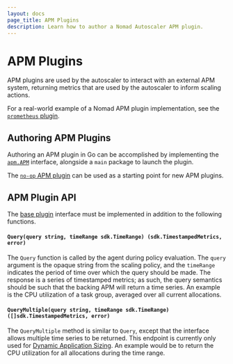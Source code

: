 ```yaml
---
layout: docs
page_title: APM Plugins
description: Learn how to author a Nomad Autoscaler APM plugin.
---
```


# APM Plugins

APM plugins are used by the autoscaler to interact with an external APM system,
returning metrics that are used by the autoscaler to inform scaling actions.

For a real-world example of a Nomad APM plugin implementation, see the
[`prometheus` plugin](https://github.com/hashicorp/nomad-autoscaler/tree/main/plugins/builtin/apm/prometheus).

## Authoring APM Plugins

Authoring an APM plugin in Go can be accomplished by implementing the
[`apm.APM`][apm_plugin] interface, alongside a `main` package to launch the plugin.

The [`no-op` APM plugin][noop_plugin] can be used as a starting point for new APM
plugins.

## APM Plugin API

The [base plugin][base_plugin] interface must be implemented in addition to the
following functions.

#### `Query(query string, timeRange sdk.TimeRange) (sdk.TimestampedMetrics, error)`

The `Query` function is called by the agent during policy
evaluation. The `query` argument is the opaque string from the scaling policy,
and the `timeRange` indicates the period of time over which the query should be
made. The response is a series of timestamped metrics; as such, the query semantics
should be such that the backing APM will return a time series. An example is the
CPU utilization of a task group, averaged over all current allocations.

#### `QueryMultiple(query string, timeRange sdk.TimeRange) ([]sdk.TimestampedMetrics, error)`

The `QueryMultiple` method is similar to `Query`, except that the interface allows
multiple time series to be returned. This endpoint is currently only used for
[Dynamic Application Sizing][das].
An example would be to return the CPU utilization for all allocations during
the time range.

[apm_plugin]: https://github.com/hashicorp/nomad-autoscaler/blob/v0.3.0/plugins/apm/apm.go#L11

[base_plugin]: /docs/autoscaling/internals/plugins/base

[noop_plugin]: https://github.com/hashicorp/nomad-autoscaler/tree/v0.3.0/plugins/test/noop-apm

[das]: /docs/autoscaling#dynamic-application-sizing
